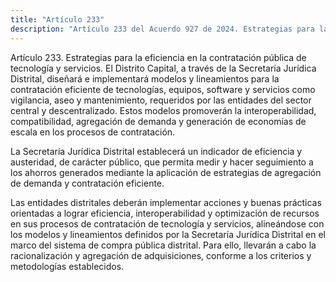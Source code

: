 ```yaml
---
title: "Artículo 233"
description: "Artículo 233 del Acuerdo 927 de 2024. Estrategias para la eficiencia en la contratación pública de tecnología y servicios."
---
```


Artículo 233. Estrategias para la eficiencia en la contratación pública de tecnología y servicios. El Distrito Capital, a través de la Secretaría Jurídica Distrital, diseñará e implementará modelos y lineamientos para la contratación eficiente de tecnologías, equipos, software y servicios como vigilancia, aseo y mantenimiento, requeridos por las entidades del sector central y descentralizado. Estos modelos promoverán la interoperabilidad, compatibilidad, agregación de demanda y generación de economías de escala en los procesos de contratación.
 
La Secretaría Jurídica Distrital establecerá un indicador de eficiencia y austeridad, de carácter público, que permita medir y hacer seguimiento a los ahorros generados mediante la aplicación de estrategias de agregación de demanda y contratación eficiente.
 
Las entidades distritales deberán implementar acciones y buenas prácticas orientadas a lograr eficiencia, interoperabilidad y optimización de recursos en sus procesos de contratación de tecnología y servicios, alineándose con los modelos y lineamientos definidos por la Secretaría Jurídica Distrital en el marco del sistema de compra pública distrital. Para ello, llevarán a cabo la racionalización y agregación de adquisiciones, conforme a los criterios y metodologías establecidos.